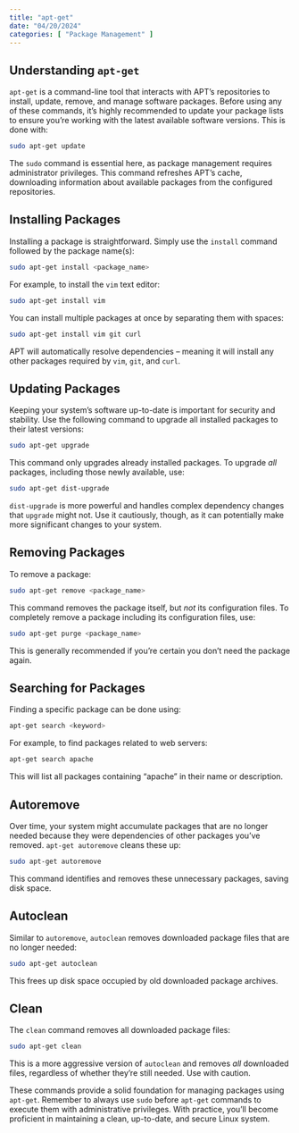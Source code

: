```yaml
---
title: "apt-get"
date: "04/20/2024"
categories: [ "Package Management" ]
---
```

## Understanding `apt-get`

`apt-get` is a command-line tool that interacts with APT's repositories to install, update, remove, and manage software packages.  Before using any of these commands, it's highly recommended to update your package lists to ensure you're working with the latest available software versions. This is done with:

```bash
sudo apt-get update
```

The `sudo` command is essential here, as package management requires administrator privileges.  This command refreshes APT's cache, downloading information about available packages from the configured repositories.


## Installing Packages

Installing a package is straightforward.  Simply use the `install` command followed by the package name(s):

```bash
sudo apt-get install <package_name>
```

For example, to install the `vim` text editor:

```bash
sudo apt-get install vim
```

You can install multiple packages at once by separating them with spaces:

```bash
sudo apt-get install vim git curl
```

APT will automatically resolve dependencies – meaning it will install any other packages required by `vim`, `git`, and `curl`.


## Updating Packages

Keeping your system's software up-to-date is important for security and stability. Use the following command to upgrade all installed packages to their latest versions:

```bash
sudo apt-get upgrade
```

This command only upgrades already installed packages. To upgrade *all* packages, including those newly available, use:

```bash
sudo apt-get dist-upgrade
```

`dist-upgrade` is more powerful and handles complex dependency changes that `upgrade` might not.  Use it cautiously, though, as it can potentially make more significant changes to your system.


## Removing Packages

To remove a package:

```bash
sudo apt-get remove <package_name>
```

This command removes the package itself, but *not* its configuration files.  To completely remove a package including its configuration files, use:

```bash
sudo apt-get purge <package_name>
```

This is generally recommended if you're certain you don't need the package again.


## Searching for Packages

Finding a specific package can be done using:

```bash
apt-get search <keyword>
```

For example, to find packages related to web servers:

```bash
apt-get search apache
```

This will list all packages containing "apache" in their name or description.


## Autoremove

Over time, your system might accumulate packages that are no longer needed because they were dependencies of other packages you've removed. `apt-get autoremove` cleans these up:


```bash
sudo apt-get autoremove
```

This command identifies and removes these unnecessary packages, saving disk space.


##  Autoclean

Similar to `autoremove`, `autoclean` removes downloaded package files that are no longer needed:

```bash
sudo apt-get autoclean
```

This frees up disk space occupied by old downloaded package archives.


##  Clean

The `clean` command removes all downloaded package files:

```bash
sudo apt-get clean
```

This is a more aggressive version of `autoclean` and removes *all* downloaded files, regardless of whether they're still needed.  Use with caution.


These commands provide a solid foundation for managing packages using `apt-get`.  Remember to always use `sudo` before `apt-get` commands to execute them with administrative privileges.  With practice, you'll become proficient in maintaining a clean, up-to-date, and secure Linux system.

